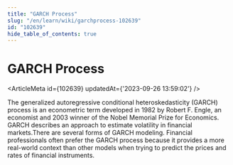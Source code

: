 ```yaml
---
title: "GARCH Process"
slug: "/en/learn/wiki/garchprocess-102639"
id: "102639"
hide_table_of_contents: true
---
```



# GARCH Process

<ArticleMeta id={102639} updatedAt={'2023-09-26 13:59:02'} />
<div className='border-solid border-b border-t-0 my-4 border-[var(--ifm-color-gray-300)]' />

The generalized autoregressive conditional heteroskedasticity (GARCH) process is an econometric term developed in 1982 by Robert F. Engle, an economist and 2003 winner of the Nobel Memorial Prize for Economics. GARCH describes an approach to estimate volatility in financial markets.There are several forms of GARCH modeling. Financial professionals often prefer the GARCH process because it provides a more real-world context than other models when trying to predict the prices and rates of financial instruments.
